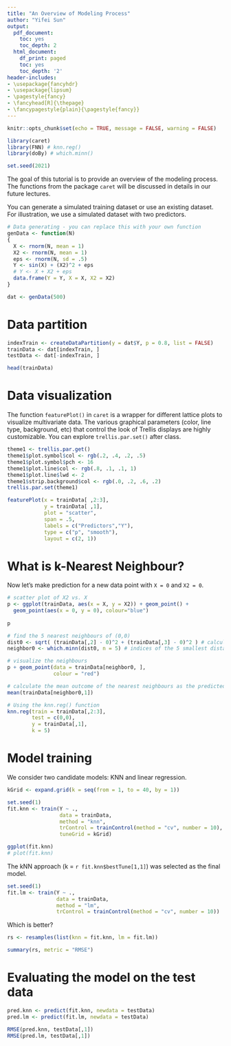 ```yaml
---
title: "An Overview of Modeling Process" 
author: "Yifei Sun"
output:
  pdf_document:
    toc: yes
    toc_depth: 2
  html_document:
    df_print: paged
    toc: yes
    toc_depth: '2'
header-includes:
- \usepackage{fancyhdr}
- \usepackage{lipsum}
- \pagestyle{fancy}
- \fancyhead[R]{\thepage}
- \fancypagestyle{plain}{\pagestyle{fancy}}
--- 
```


```r
knitr::opts_chunk$set(echo = TRUE, message = FALSE, warning = FALSE)
```


\newpage

```r
library(caret)
library(FNN) # knn.reg()
library(doBy) # which.minn()

set.seed(2021)
```

The goal of this tutorial is to provide an overview of the modeling process. The functions from the package `caret` will be discussed in details in our future lectures.

You can generate a simulated training dataset or use an existing dataset. For illustration, we use a simulated dataset with two predictors.

```r
# Data generating - you can replace this with your own function
genData <- function(N)
{
  X <- rnorm(N, mean = 1)
  X2 <- rnorm(N, mean = 1)
  eps <- rnorm(N, sd = .5)
  Y <- sin(X) + (X2)^2 + eps 
  # Y <- X + X2 + eps
  data.frame(Y = Y, X = X, X2 = X2)
}

dat <- genData(500)
```

# Data partition

```r
indexTrain <- createDataPartition(y = dat$Y, p = 0.8, list = FALSE)
trainData <- dat[indexTrain, ]
testData <- dat[-indexTrain, ]

head(trainData)
```

# Data visualization

The function `featurePlot()` in `caret` is a wrapper for different lattice plots to visualize multivariate data. The various graphical parameters (color, line type, background, etc) that control the look of Trellis displays are highly customizable. You can explore `trellis.par.set()` after class.

```r
theme1 <- trellis.par.get()
theme1$plot.symbol$col <- rgb(.2, .4, .2, .5)
theme1$plot.symbol$pch <- 16
theme1$plot.line$col <- rgb(.8, .1, .1, 1)
theme1$plot.line$lwd <- 2
theme1$strip.background$col <- rgb(.0, .2, .6, .2)
trellis.par.set(theme1)

featurePlot(x = trainData[ ,2:3], 
            y = trainData[ ,1], 
            plot = "scatter", 
            span = .5, 
            labels = c("Predictors","Y"),
            type = c("p", "smooth"),
            layout = c(2, 1))
```


# What is k-Nearest Neighbour?

Now let's make prediction for a new data point with `X = 0` and `X2 = 0`.

```r
# scatter plot of X2 vs. X
p <- ggplot(trainData, aes(x = X, y = X2)) + geom_point() +
  geom_point(aes(x = 0, y = 0), colour="blue")
 
p 

# find the 5 nearest neighbours of (0,0)
dist0 <- sqrt( (trainData[,2] - 0)^2 + (trainData[,3] - 0)^2 ) # calculate the distances 
neighbor0 <- which.minn(dist0, n = 5) # indices of the 5 smallest distances

# visualize the neighbours
p + geom_point(data = trainData[neighbor0, ], 
               colour = "red")

# calculate the mean outcome of the nearest neighbours as the predicted outcome
mean(trainData[neighbor0,1])

# Using the knn.reg() function 
knn.reg(train = trainData[,2:3], 
        test = c(0,0), 
        y = trainData[,1], 
        k = 5)
```

# Model training

We consider two candidate models: KNN and linear regression.

```r
kGrid <- expand.grid(k = seq(from = 1, to = 40, by = 1))

set.seed(1)
fit.knn <- train(Y ~ ., 
                 data = trainData,
                 method = "knn",
                 trControl = trainControl(method = "cv", number = 10), # ten-fold cross-validation
                 tuneGrid = kGrid)

ggplot(fit.knn)
# plot(fit.knn)
```

The kNN approach (k = `r fit.knn$bestTune[1,1]`) was selected as the final model.

```r
set.seed(1)
fit.lm <- train(Y ~ ., 
                data = trainData,
                method = "lm",
                trControl = trainControl(method = "cv", number = 10))
```

Which is better?

```r
rs <- resamples(list(knn = fit.knn, lm = fit.lm))

summary(rs, metric = "RMSE")
```


# Evaluating the model on the test data

```r
pred.knn <- predict(fit.knn, newdata = testData)
pred.lm <- predict(fit.lm, newdata = testData)

RMSE(pred.knn, testData[,1])
RMSE(pred.lm, testData[,1])
```





